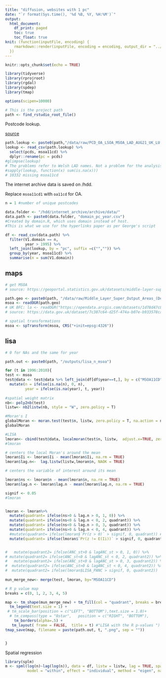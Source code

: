 ---
title: "diffusion, websites with 1 pc"
date: "`r format(Sys.time(), '%d %B, %Y, %H:%M')`"
output: 
  html_document:
    df_print: paged
    toc: true
    toc_float: true
knit: (function(inputFile, encoding) {
    rmarkdown::render(inputFile, encoding = encoding, output_dir = "../output")
  })
---

```{r setup, include=FALSE}
knitr::opts_chunk$set(echo = TRUE)

library(tidyverse)
library(rprojroot)
library(rgdal)
library(spdep)
library(tmap)

options(scipen=10000)

# This is the project path
path <- find_rstudio_root_file()
```

Postcode lookup.

[source](https://geoportal.statistics.gov.uk/datasets/postcode-to-output-area-to-lower-layer-super-output-area-to-middle-layer-super-output-area-to-local-authority-district-august-2021-lookup-in-the-uk/about)

```{r}
path.lookup <- paste0(path,"/data/raw/PCD_OA_LSOA_MSOA_LAD_AUG21_UK_LU.csv")
lookup <- read_csv(path.lookup) %>% 
  select(pcds, msoa11cd) %>% 
  dplyr::rename(pc = pcds)
#glimpse(lookup)
# The problems refer to Welsh LAD names. Not a problem for the analysis.
#sapply(lookup, function(x) sum(is.na(x)))
# 10332 missing msoa11cd
```

The internet archive data is saved on /hdd.

Replace `msoa11cd1` with `oa11cd` for OA.

```{r}
n = 1 #number of unique postcodes 

data.folder <- "/hdd/internet_archive/archive/data/"
data.path <- paste0(data.folder, "domain_pc_year.csv")
#Created by domain.R, which uses domain instead of host.
#This is what we use for the hyperlinks paper as per George's script

df <- read_csv(data.path) %>% 
  filter(V1.domain == n,
         year > 1995) %>% 
  left_join(lookup, by = "pc", suffix =c("","")) %>% 
  group_by(year, msoa11cd) %>%
  summarise(n = sum(V1.domain)) 
```

## maps

```{r}
# get MSOA 
# source: https://geoportal.statistics.gov.uk/datasets/middle-layer-super-output-areas-december-2011-boundaries-generalised-clipped-bgc-ew-v3/explore?location=52.849644%2C-2.489527%2C7.08

path.geo <- paste0(path, "/data/raw/Middle_Layer_Super_Output_Areas_(December_2011)_Boundaries_Generalised_Clipped_(BGC)_EW_V3.geojson")
msoa <- readOGR(path.geo)
# UK BFC: la <- readOGR("https://opendata.arcgis.com/datasets/1d78d47c87df4212b79fe2323aae8e08_0.geojson") 
# source: https://data.gov.uk/dataset/7c387c64-d25f-474a-b07e-b933578caea2/local-authority-districts-april-2019-boundaries-uk-bfe

# spatial transformations
msoa <- spTransform(msoa, CRS("+init=epsg:4326"))
```

## lisa

```{r}

# 0 for NAs and the same for year

path.out <- paste0(path, "/outputs/lisa_n_msoa")

for (t in 1996:2010){
test <- msoa
test@data <- test@data %>% left_join(df[df$year==t,], by = c("MSOA11CD"="msoa11cd")) %>% 
  mutate(n = ifelse(is.na(n), 0, n),
         year = ifelse(is.na(year), t, year))
  
#spatial weight matrix
nb<- poly2nb(test)
listw<- nb2listw(nb, style = "W", zero.policy = T)

#Moran's I
globalMoran <- moran.test(test$n, listw, zero.policy = T, na.action = na.exclude)
globalMoran

#LISA
lmoran<- cbind(test@data, localmoran(test$n, listw,  adjust.x=TRUE, zero.policy = T, na.action = na.exclude))
#lmoran

# centers the local Moran's around the mean
lmoran$Ii <- lmoran$Ii - mean(lmoran$Ii, na.rm = TRUE) 
lmoran$lag.n<-  lag.listw(listw,lmoran$n, NAOK = TRUE)

# centers the variable of interest around its mean

lmoran$ns <- lmoran$n - mean(lmoran$n, na.rm = TRUE) 
lmoran$lag.n <- lmoran$lag.n - mean(lmoran$lag.n, na.rm = TRUE) 

signif <- 0.05
#lmoran


lmoran <- lmoran%>% 
  mutate(quadrant= ifelse(ns>0 & lag.n > 0, 1, 0)) %>% 
  mutate(quadrant= ifelse(ns<0 & lag.n < 0, 2, quadrant)) %>% 
  mutate(quadrant= ifelse(ns<0 & lag.n > 0, 3, quadrant)) %>% 
  mutate(quadrant= ifelse(ns>0 & lag.n < 0, 4, quadrant)) %>%   
  #mutate(quadrant= ifelse(lmoran$`Pr(z > 0)` > signif, 0, quadrant)) #%>% 
  mutate(quadrant= ifelse(lmoran$`Pr(z != E(Ii))` > signif, 0, quadrant)) #%>% 


#   mutate(quadrant2= ifelse(ANC_st>0 & lagANC_st > 0, 1, 0)) %>% 
# mutate(quadrant2= ifelse(ANC_st<0 & lagANC_st < 0, 2, quadrant2)) %>% 
#   mutate(quadrant2= ifelse(ANC_st<0 & lagANC_st > 0, 3, quadrant2)) %>% 
#  mutate(quadrant2= ifelse(ANC_st>0 & lagANC_st < 0, 4, quadrant2)) %>% 
#  mutate(quadrant2= ifelse(lmoran$LISA_PANC > signif, 0, quadrant2))
  
mun_merge_new<- merge(test, lmoran, by="MSOA11CD")

# R p value map
breaks = c(0, 1, 2, 3, 4, 5) 

map <- tm_shape(mun_merge_new) + tm_fill(col = "quadrant", breaks = breaks, palette=  c("white","red","blue",rgb(0,0,1,alpha=0.4),rgb(1,0,0,alpha=0.4)), labels = c("Not significant", "High-High","Low-Low","Low-High","High-Low"), title="LISA for level, MSOA") +
  tm_legend(text.size = 1) +
 # tm_scale_bar(position = c("LEFT", "BOTTOM"),text.size = 1.0)+
  # tm_compass(type = "8star",   position = c("RIGHT", "BOTTOM"),      show.labels = 2,   text.size = 0.5)+
    tm_borders(alpha=.5) +
   tm_layout( frame = FALSE,  title = t) #"LISA with the R p-values ")
tmap_save(map, filename = paste(path.out, t, ".png", sep = ""))


}
```

Spatial regression

```{r}
library(splm)
m <- spml(log(n)~lag(log(n)), data = df, listw = listw, lag = TRUE, spatial.error = "b", 
          model = "within", effect = "individual", method = "eigen", na.action = na.fail)

```
